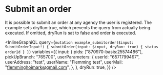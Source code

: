 # Submit an order

It is possible to submit an order at any agency the user is registered.
The example sets dryRun:true, which prevents the query from actually being executed.
If omitted, dryRun is sat to false and order is executed.

<InlineGraphiQL
  query={`mutation example_submitorder($input: SubmitOrderInput!) {
            submitOrder(input: $input, dryRun: true) {
              status
              orderId
            }
          }`}
  variables={{
    input: {
      pids: ["870970-basis:25574486"],
      pickUpBranch: "765700",
      userParameters: {
        userId: "6571799497",
        userAddress: "test",
        userName: "Flemming test",
        userMail: "flemminghoimark@gmail.com",
      },
    },
    dryRun: true,
  }}
/>
